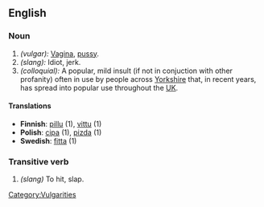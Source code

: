 ==English==

===Noun===

# ''(vulgar):'' [[Vagina]], [[pussy]].
# ''(slang):'' Idiot, jerk.
# ''(colloquial):'' A popular, mild insult (if not in conjuction with other profanity) often in use by people across [[wikipedia:Yorkshire|Yorkshire]] that, in recent years, has spread into popular use throughout the [[wikipedia:UK|UK]].

====Translations====

* '''Finnish''': [[pillu]] (1), [[vittu]] (1)
* '''Polish''': [[cipa]] (1), [[pizda]] (1)
* '''Swedish''': [[fitta]] (1)

===Transitive verb===

# ''(slang)'' To hit, slap.

[[Category:Vulgarities]]